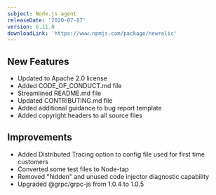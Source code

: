```yaml
---
subject: Node.js agent
releaseDate: '2020-07-07'
version: 6.11.0
downloadLink: 'https://www.npmjs.com/package/newrelic'
---
```


## New Features

* Updated to Apache 2.0 license
* Added CODE_OF_CONDUCT.md file
* Streamlined README.md file
* Updated CONTRIBUTING.md file
* Added additional guidance to bug report template
* Added copyright headers to all source files

## Improvements

* Added Distributed Tracing option to config file used for first time customers
* Converted some test files to Node-tap
* Removed "hidden" and unused code injector diagnostic capability
* Upgraded @grpc/grpc-js from 1.0.4 to 1.0.5
